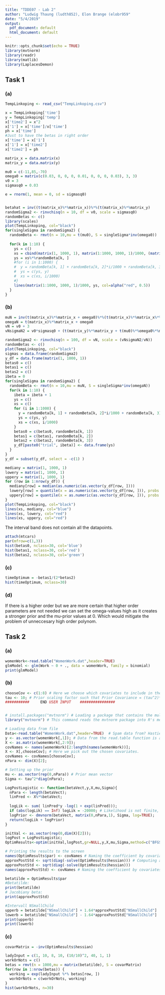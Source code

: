 ```yaml
---
title: "TDDE07 - Lab 2"
author: "Ludwig Thaung (ludth852), Elon Brange (elobr959"
date: "5/4/2019"
output:
  pdf_document: default
  html_document: default
---
```


```r
knitr::opts_chunk$set(echo = TRUE)
library(mvtnorm)
library(readr)
library(matlib)
library(LaplacesDemon)
```

## Task 1
### (a)
```r
TempLinkoping <- read_csv("TempLinkoping.csv")

x = TempLinkoping['time']
y = TempLinkoping['temp']
x['time2'] = x^2
x['1'] = x['time']/x['time']
ph = x['time']
#Just to have the betas in right order
x['time'] = x['1']
x['1'] = x['time2']
x['time2'] = ph

matrix_x = data.matrix(x)
matrix_y = data.matrix(y)

mu0 = c(-11,85,-70)
omega0 = matrix(c(0.03, 0, 0, 0, 0.01, 0, 0, 0, 0.03), 3, 3)
v0 = 3
sigmasq0 = 0.03

e = rnorm(1, mean = 0, sd = sigmasq0)


betahat = inv((t(matrix_x)%*%matrix_x))%*%(t(matrix_x)%*%matrix_y) 
randomSigma2 <- rinvchisq(n = 10, df = v0, scale = sigmasq0)
randomBetas <- c()
library(scales)
plot(TempLinkoping, col="black") 
for(singleSigma in randomSigma2) {
  randomBeta <- rmvt(n = 10,mu = t(mu0), S = singleSigma*inv(omega0))
  
  for(k in 1:10) {
    ys = c()
    xs = cbind(matrix(1, 1000, 1), matrix(1:1000, 1000, 1)/1000, (matrix(1:1000, 1000, 1)/1000)^2)
    ys = xs%*%randomBeta[k, ]
    #for (i in 1:1000) {
    #  y = randomBeta[k, 1] + randomBeta[k, 2]*i/1000 + randomBeta[k, 3]*(i/1000)^2
    #  ys = c(ys, y)
    #  xs = c(xs, i/1000)
    #}
    lines(matrix(1:1000, 1000, 1)/1000, ys, col=alpha("red", 0.5)) 
  }
}
```

### (b)
```r
muN = inv(t(matrix_x)%*%matrix_x + omega0)%*%(t(matrix_x)%*%matrix_x%*%betahat + omega0%*%mu0)
omegaN = t(matrix_x)%*%matrix_x + omega0
vN = v0 + 3
vNsigmaN2 = v0*sigmasq0 + (t(matrix_y)%*%matrix_y + t(mu0)%*%omega0%*%mu0 - t(muN)%*%omegaN%*%muN)

randomSigma2 <- rinvchisq(n = 100, df = vN, scale = (vNsigmaN2/vN))
randomBetas <- c()
plot(TempLinkoping, col="black")
sigmas = data.frame(randomSigma2)
y_df = data.frame(matrix(1, 1000, 1))
betas0 = c()
betas1 = c()
betas2 = c()
ibeta = 0
for(singleSigma in randomSigma2) {
  randomBeta <- rmvt(n = 10,mu = muN, S = singleSigma*inv(omegaN))
  for(k in 1:10) {
    ibeta = ibeta + 1
    ys = c()
    xs = c()
    for (i in 1:1000) {
      y = randomBeta[k, 1] + randomBeta[k, 2]*i/1000 + randomBeta[k, 3]*(i/1000)^2
      ys = c(ys, y)
      xs = c(xs, i/1000)
    }
    betas0 = c(betas0, randomBeta[k, 1])
    betas1 = c(betas1, randomBeta[k, 2])
    betas2 = c(betas2, randomBeta[k, 3])
    y_df[paste0("trial", ibeta)] <- data.frame(ys)
  }
}
y_df = subset(y_df, select = -c(1) )

mediany = matrix(1, 1000, 1)
lowery = matrix(1, 1000, 1)
uppery = matrix(1, 1000, 1)
for (row in 1:nrow(y_df)) {
  mediany[row] = median(as.numeric(as.vector(y_df[row, ])))
  lowery[row] = quantile(x = as.numeric(as.vector(y_df[row, ])), probs = 0.025)
  uppery[row] = quantile(x = as.numeric(as.vector(y_df[row, ])), probs = 0.975)
}
plot(TempLinkoping, col="black")
lines(xs, mediany, col="blue")
lines(xs, lowery, col="red")
lines(xs, uppery, col="red")

```
The interval band does not contain all the datapoints.

```r
attach(mtcars)
par(mfrow=c(1,3))
hist(betas0, nclass=30, col='blue')
hist(betas1, nclass=30, col='red')
hist(betas2, nclass=30, col='green')
```

### (c)
```r
timeOptimum = -betas1/(2*betas2)
hist(timeOptimum, nclass=30)
```

### (d)
If there is a higher order but we are more certain that higher order parameters are not needed we can set the omega-values high as it creates a stronger prior and the mu-prior values at 0. Which would mitigate the problem of unneccesary high order polynom.


## Task 2
### (a)
```r
womenWork<-read.table("WomenWork.dat",header=TRUE)  
glmModel <- glm(Work ~ 0 + ., data = womenWork, family = binomial)
print(glmModel)

```


### (b)
```r
chooseCov <- c(1:8) # Here we choose which covariates to include in the model
tau <- 10; # Prior scaling factor such that Prior Covariance = (tau^2)*I
###########     END USER INPUT    ################


# install.packages("mvtnorm") # Loading a package that contains the multivariate normal pdf
library("mvtnorm") # This command reads the mvtnorm package into R's memory. NOW we can use dmvnorm function.

# Loading data from file
Data<-read.table("WomenWork.dat",header=TRUE)  # Spam data from? Hastie et al.
y <- as.vector(womenWork[,1]); # Data from the read.table function is a data frame. Let's convert y and X to vector and matrix.
X <- as.matrix(womenWork[,2:9]);
covNames <- names(womenWork)[2:length(names(womenWork))];
X <- X[,chooseCov]; # Here we pick out the chosen covariates.
covNames <- covNames[chooseCov];
nPara <- dim(X)[2];

# Setting up the prior
mu <- as.vector(rep(0,nPara)) # Prior mean vector
Sigma <- tau^2*diag(nPara);

LogPostLogistic <- function(betaVect,y,X,mu,Sigma){ 
  nPara <- length(betaVect);
  linPred <- X%*%betaVect;
  
  logLik <- sum( linPred*y -log(1 + exp(linPred)));
  if (abs(logLik) == Inf) logLik = -20000; # Likelihood is not finite, stear the optimizer away from here!
  logPrior <- dmvnorm(betaVect, matrix(0,nPara,1), Sigma, log=TRUE);
  return(logLik + logPrior)
}

initVal <- as.vector(rep(0,dim(X)[2])); 
logPost = LogPostLogistic;
OptimResults<-optim(initVal,logPost,gr=NULL,y,X,mu,Sigma,method=c("BFGS"),control=list(fnscale=-1),hessian=TRUE)

# Printing the results to the screen
names(OptimResults$par) <- covNames # Naming the coefficient by covariates
approxPostStd <- sqrt(diag(-solve(OptimResults$hessian))) # Computing approximate standard deviations.
approxPostStd <- sqrt(diag(-solve(OptimResults$hessian)))
names(approxPostStd) <- covNames # Naming the coefficient by covariates

betatilde = OptimResults$par
#Betatilde:
print(betatilde)
# Jacobiany beta:
print(approxPostStd) 

#Intervall NSmallChild
upperb = betatilde["NSmallChild"] + 1.64*approxPostStd["NSmallChild"]
lowerb = betatilde["NSmallChild"] - 1.64*approxPostStd["NSmallChild"]
print(upperb)
print(lowerb)
```

### (c)
```r
covarMatrix = -inv(OptimResults$hessian)

ladyInput = c(1, 10, 8, 10, (10/10)^2, 40, 1, 1)
workOrNots = c()
betas = rmvt(n = 1000,mu = matrix(betatilde), S = covarMatrix)
for(row in 1:nrow(betas)) {
  working = exp(ladyInput %*% betas[row, ])
  workOrNots = c(workOrNots, working)
}
hist(workOrNots, n=30)
```

